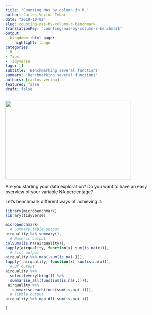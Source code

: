 ```yaml
---
title: "Counting NAs by column in R."
author: Carlos Vecina Tebar
date: "2019-10-02"
slug: counting-nas-by-column-r-benchmark
translationKey: "counting-nas-by-column-r-benchmark"
output:
  blogdown::html_page:
    highlight: tango
categories:
- R
- Tips
- Tidyverse
tags: []
subtitle: 'Benchmarking several functions'
summary: "Benchmarking several functions"
authors: [carlos-vecina]
featured: false
draft: false
---
```


<img src="./featured.png" height="250px" width="400px" />

Are you starting your data exploration? Do you want to have an easy overview of your variable NA percentage?

Let's benchmark different ways of achieving it:

```r
library(microbenchmark)
library(tidyverse)

microbenchmark(
  # Summary table output
airquality %>% summary(),
  # Numeric output
colSums(is.na(airquality)),
sapply(airquality, function(x) sum(is.na(x))),
  # List output
airquality %>% map(~sum(is.na(.))),
lapply( airquality, function(x) sum(is.na(x))),
  # Df output
airquality %>%
  select(everything()) %>% 
  summarise_all(funs(sum(is.na(.)))),
 airquality %>% 
   summarise_each(funs(sum(is.na(.)))),
  # Tibble output
airquality %>% map_df(~sum(is.na(.)))

)

```



<script type="text/javascript" src="//downloads.mailchimp.com/js/signup-forms/popup/unique-methods/embed.js" data-dojo-config="usePlainJson: true, isDebug: false"></script><script type="text/javascript">window.dojoRequire(["mojo/signup-forms/Loader"], function(L) { L.start({"baseUrl":"mc.us4.list-manage.com","uuid":"91551f7ed29389a0de4f47665","lid":"d95c503a48","uniqueMethods":true}) })</script>

